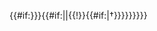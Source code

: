 {{{link|}}}{{#if:{{{2|{{{extinct|}}}}}}{{#if:{{{link_text|}}}||{{!}}{{#if:{{{extinct|}}}|<span style="font-style:normal;font-weight:normal;">†</span>}}{{{2|{{{link|}}}}}}}}}}<noinclude>{{documentation|Template:Don't edit this line/doc}}</noinclude>
